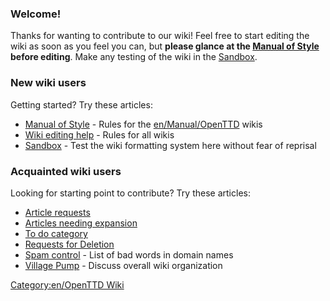 === Welcome! ===
<div style="width:500px;">Thanks for wanting to contribute to our wiki! Feel free to start editing the wiki as soon as you feel you can, but '''please glance at the [[en/Main/Manual of Style|Manual of Style]] before editing'''. Make any testing of the wiki in the [[en/Main/Sandbox|Sandbox]].</div>

=== New wiki users ===
Getting started? Try these articles:
* [[en/Main/Manual of Style|Manual of Style]] - Rules for the [[en/Manual/OpenTTD]] wikis
* [[en/Trash/Editing help|Wiki editing help]] - Rules for all wikis
* [[en/Main/Sandbox|Sandbox]] - Test the wiki formatting system here without fear of reprisal

=== Acquainted wiki users ===
Looking for starting point to contribute? Try these articles:
* [[en/Archive/Lists/Requested Articles|Article requests]]
* [[:Category:en/Articles to be expanded|Articles needing expansion]]
* [[:Category:en/To do|To do category]]
* [[en/Trash/Requests for Deletion|Requests for Deletion]]
* [[en/Trash/My spam blacklist|Spam control]] - List of bad words in domain names
* [[en/OpenTTD talk/Village Pump|Village Pump]] - Discuss overall wiki organization

[[Category:en/OpenTTD Wiki]]
